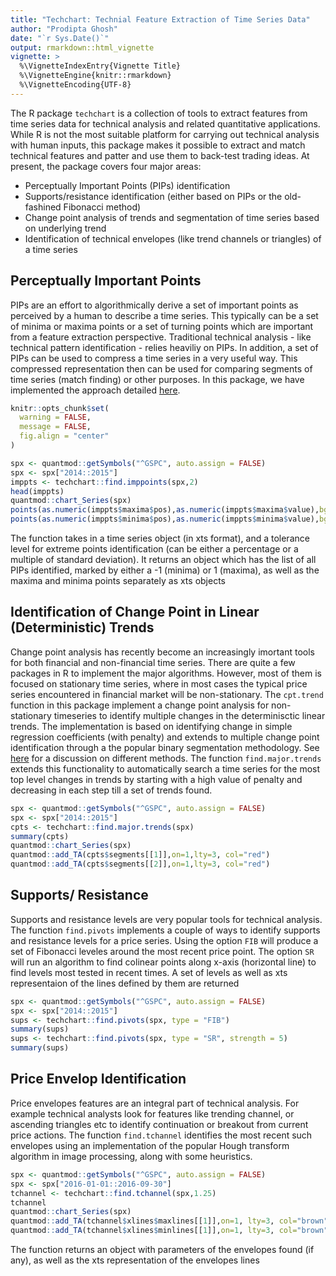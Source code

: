 ```yaml
---
title: "Techchart: Technial Feature Extraction of Time Series Data"
author: "Prodipta Ghosh"
date: "`r Sys.Date()`"
output: rmarkdown::html_vignette
vignette: >
  %\VignetteIndexEntry{Vignette Title}
  %\VignetteEngine{knitr::rmarkdown}
  %\VignetteEncoding{UTF-8}
---
```


The R package `techchart` is a collection of tools to extract features from time series data for technical analysis and related quantitative applications. While R is not the most suitable platform for carrying out technical analysis with human inputs, this package makes it possible to extract and match technical features and patter and use them to back-test trading ideas. At present, the package covers four major areas:

- Perceptually Important Points (PIPs) identification
- Supports/resistance identification (either based on PIPs or the old-fashined Fibonacci method)
- Change point analysis of trends and segmentation of time series based on underlying trend
- Identification of technical envelopes (like trend channels or triangles) of a time series

## Perceptually Important Points

PIPs are an effort to algorithmically derive a set of important points as perceived by a human to describe a time series. This typically can be a set of minima or maxima points or a set of turning points which are important from a feature extraction perspective. Traditional technical analysis - like technical pattern identification - relies heaviliy on PIPs.  In addition, a set of PIPs can be used to compress a time series in a very useful way. This compressed representation then can be used for comparing segments of time series (match finding) or other purposes. In this package, we have implemented the approach detailed [here](https://www.cs.cmu.edu/~eugene/research/full/search-series.pdf).
```r
knitr::opts_chunk$set(
  warning = FALSE,
  message = FALSE,
  fig.align = "center"
)
```
```r
spx <- quantmod::getSymbols("^GSPC", auto.assign = FALSE)
spx <- spx["2014::2015"]
imppts <- techchart::find.imppoints(spx,2)
head(imppts)
quantmod::chart_Series(spx)
points(as.numeric(imppts$maxima$pos),as.numeric(imppts$maxima$value),bg="green",pch=24,cex=1.25)
points(as.numeric(imppts$minima$pos),as.numeric(imppts$minima$value),bg="red",pch=25,cex=1.25)
```


The function takes in a time series object (in xts format), and a tolerance level for extreme points identification (can be either a percentage or a multiple of standard deviation). It returns an object which has the list of all PIPs identified, marked by either a -1 (minima) or 1 (maxima), as well as the maxima and minima points separately as xts objects

## Identification of Change Point in Linear (Deterministic) Trends

Change point analysis has recently become an increasingly imortant tools for both financial and non-financial time series. There are quite a few packages in R to implement the major algorithms. However, most of them is focused on stationary time series, where in most cases the typical price series encountered in financial market will be non-stationary. The `cpt.trend` function in this package implement a change point analysis for non-stationary timeseries to identify multiple changes in the determinisctic linear trends. The implementation is based on identifying change in simple regression coefficients (with penalty) and extends to multiple change point identification through a the popular binary segmentation methodology. See [here](https://arxiv.org/pdf/1101.1438.pdf) for a discussion on different methods. The function `find.major.trends` extends this functionality to automatically search a time series for the most top level changes in trends by starting with a high value of penalty and decreasing in each step till a set of trends found.

```r
spx <- quantmod::getSymbols("^GSPC", auto.assign = FALSE)
spx <- spx["2014::2015"]
cpts <- techchart::find.major.trends(spx)
summary(cpts)
quantmod::chart_Series(spx)
quantmod::add_TA(cpts$segments[[1]],on=1,lty=3, col="red")
quantmod::add_TA(cpts$segments[[2]],on=1,lty=3, col="red")
```

## Supports/ Resistance

Supports and resistance levels are very popular tools for technical analysis. The function `find.pivots` implements a couple of ways to identify supports and resistance levels for a price series. Using the option `FIB` will produce a set of Fibonacci leveles around the most recent price point. The option `SR` will run an algorithm to find colinear points along x-axis (horizontal line) to find levels most tested in recent times. A set of levels as well as xts representaion of the lines defined by them are returned

```r
spx <- quantmod::getSymbols("^GSPC", auto.assign = FALSE)
spx <- spx["2014::2015"]
sups <- techchart::find.pivots(spx, type = "FIB")
summary(sups)
sups <- techchart::find.pivots(spx, type = "SR", strength = 5)
summary(sups)
```


## Price Envelop Identification

Price envelopes features are an integral part of technical analysis. For example technical analysts look for features like trending channel, or ascending triangles etc to identify continuation or breakout from current price actions. The function `find.tchannel` identifies the most recent such envelopes using an implementation of the popular Hough transform algorithm in image processing, along with some heuristics.

```r
spx <- quantmod::getSymbols("^GSPC", auto.assign = FALSE)
spx <- spx["2016-01-01::2016-09-30"]
tchannel <- techchart::find.tchannel(spx,1.25)
tchannel
quantmod::chart_Series(spx)
quantmod::add_TA(tchannel$xlines$maxlines[[1]],on=1, lty=3, col="brown")
quantmod::add_TA(tchannel$xlines$minlines[[1]],on=1, lty=3, col="brown")
```

The function returns an object with parameters of the envelopes found (if any), as well as the xts representation of the envelopes lines
